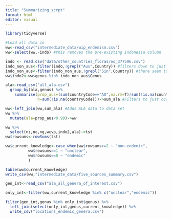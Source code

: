 ```yaml
---
title: "Summarizing_scrpt"
format: html
editor: visual
---
```


```r
library(tidyverse)

#Load all data in
ww<-read_csv("intermediate_data/wip_endemism.csv")
ww<-select(ww,-indo) #this removes the pre-existing Indonesia column

indo <- read.csv("data/other_countries_floras/oo_377596.csv")
indo_non_aus<-filter(indo,!grepl("Aus",Country)) #filters down to just occurrences in Australia
indo_non_aus<-filter(indo_non_aus,!grepl("Sin",Country)) #there seem to be problems with the Singapore data
ww$indo2<-ww$genus %in% indo_non_aus$Genus

ala<-read_csv("all_ala.csv")
  group_by(ala,genus) %>%
    summarise(prop_aus=(sum(countryCode=="AU",na.rm=T)/sum(!is.na(countryCode))),
              n=sum(!is.na(countryCode)))->sum_ala #Filters to just occurrences in Australia
```


```r
ww<-left_join(ww,sum_ala) #Adds ALA data to data set
ww %>%
  mutate(ala=prop_aus<0.99)->ww

ww %>%
  select(nz,nc,ng,wcvp,indo2,ala)->tst
ww$rowsums<-rowSums(tst)

ww$current_knowledge<-case_when(ww$rowsums>=2 ~ "non-endemic",
          ww$rowsums==1 ~ "unclear",
          ww$rowsums==0 ~ "endemic"
          )
```


```r
table(ww$current_knowledge)
write_csv(ww,"intermediate_data/five_sources_summary.csv")

gen_int<-read_csv("ala_all_genera_of_interest.csv")

only_int<-filter(ww,current_knowledge %in% c("unclear","endemic"))

filter(gen_int,genus %in% only_int$genus) %>%
  left_join(select(only_int,genus,current_knowledge)) %>%
  write_csv("locations_endemic_genera.csv")
```

